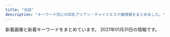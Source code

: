 ```yaml
---
title: "池袋"
description: "キーワード別にの巨乳アジアン・チャイナエステ嬢情報をまとめました。"
---
```


新着画像と新着キーワードをまとめています。
2021年01月31日の情報です。

<DmmAffiliateIns />
<KeywordTable
  shops={
    [
    {
        "keywords": {
            "E": 3,
            "D": 11,
            "87": 8,
            "C": 25,
            "86": 14
        },
        "station": "JR\u6c60\u888b\u99c5\u897f\u53e3(\u5317)",
        "img_links": [
            "http://www.yurari-massage.work/img/m60.jpg",
            "http://www.yurari-massage.work/img/m1.jpg",
            "http://www.yurari-massage.work/img/st22.jpg",
            "http://www.yurari-massage.work/img/st017.jpg",
            "http://www.yurari-massage.work/img/st022.jpg",
            "http://www.yurari-massage.work/img/st19.jpg",
            "http://www.yurari-massage.work/img/m30.jpg",
            "http://www.yurari-massage.work/img/m50.jpg",
            "http://www.yurari-massage.work/img/sta25.jpg",
            "http://www.yurari-massage.work/img/nos.jpg",
            "http://www.yurari-massage.work/img/mobile.png",
            "http://www.yurari-massage.work/img/sta27.jpg",
            "http://www.yurari-massage.work/img/sta4.jpg",
            "http://www.yurari-massage.work/img/st25.jpg",
            "http://www.yurari-massage.work/img/st026.jpg",
            "http://www.yurari-massage.work/img/st7.jpg",
            "http://www.yurari-massage.work/img/st07.jpg",
            "http://www.yurari-massage.work/img/sta7.jpg",
            "http://www.yurari-massage.work/img/st11.jpg",
            "http://www.yurari-massage.work/img/st26.jpg",
            "http://www.yurari-massage.work/img/m40.jpg",
            "http://www.yurari-massage.work/img/m4.jpg",
            "http://www.yurari-massage.work/img/m10.jpg",
            "http://www.yurari-massage.work/img/campian.jpg",
            "http://www.yurari-massage.work/img/m6.jpg",
            "http://www.yurari-massage.work/img/sta26.jpg",
            "http://www.yurari-massage.work/img/st17.jpg",
            "http://www.yurari-massage.work/img/sta21.jpg",
            "http://www.yurari-massage.work/img/m20.jpg",
            "http://www.yurari-massage.work/img/m2.jpg",
            "http://www.yurari-massage.work/img/st021.jpg",
            "http://www.yurari-massage.work/img/m3.jpg",
            "http://www.yurari-massage.work/img/st027.jpg",
            "http://www.yurari-massage.work/img/st21.jpg",
            "http://www.yurari-massage.work/img/sta22.jpg",
            "http://www.yurari-massage.work/img/st27.jpg",
            "http://www.yurari-massage.work/img/st4.jpg",
            "http://www.yurari-massage.work/img/r9.jpg",
            "http://www.yurari-massage.work/img/head.jpg",
            "http://www.yurari-massage.work/img/m5.jpg"
        ],
        "url": "http://www.yurari-massage.work/",
        "name": "\u3086\u3089\u308a"
    },
    {
        "name": "\u6e80\u8db3\u5802",
        "img_links": [
            "http://es-manzokudou.com/uploads/efbc511fca65f9baeae51ee52426cc0e.jpg",
            "http://es-manzokudou.com/images/info_07.png",
            "http://es-manzokudou.com/images/index_02.jpg",
            "http://es-manzokudou.com/images/index_03.jpg",
            "http://es-manzokudou.com/images/index_30.jpg",
            "http://es-manzokudou.com/images/index_01.jpg",
            "http://es-manzokudou.com/images/interior_10.jpg",
            "http://es-manzokudou.com/uploads/e0558d7d118d3983ed620237423a6a17.jpg",
            "http://www.cmfm2.jp/images/over_thumb_l.png",
            "http://es-manzokudou.com/uploads/b7f36d45469210b381ecb79a0e05a347.jpg",
            "http://es-manzokudou.com/uploads/4638ddb6f986a671b148647ba616100a.jpg",
            "http://es-manzokudou.com/uploads/40fc21d31595f51aaf89793b1f68617b.jpg",
            "http://es-manzokudou.com/uploads/7b043aa15c9a9920550a2b92ec6be546.jpg",
            "http://es-manzokudou.com/images/girls_11.jpg",
            "http://es-manzokudou.com/images/info_02.png",
            "http://es-manzokudou.com/uploads/33e3f16ac4ad0cce4991bcbf73f4ed57.jpg",
            "http://es-manzokudou.com/uploads/4a9bc6863322924a09070162269c7415.jpg",
            "http://es-manzokudou.com/uploads/f66d763bd48ac5f51969e4311ac7af5c.jpg",
            "http://es-manzokudou.com/images/index_22.jpg",
            "http://es-manzokudou.com/uploads/dedff2c11ab7aaa841a9cf2747a8406c.jpg",
            "http://es-manzokudou.com/uploads/da9811a4171f2ec42d7c9a8567e79d8c.jpg",
            "http://es-manzokudou.com/uploads/8ec0af3b4889c07ab76ccbed51b2b813.jpg",
            "http://es-manzokudou.com/uploads/6eeb47bf176bb33d310cc4b85e6877cd.jpg",
            "http://es-manzokudou.com/uploads/c92c85411d427aeda4e82379f413bfc5.jpg",
            "http://es-manzokudou.com/images/girls_09.jpg",
            "http://es-manzokudou.com/uploads/88aa8f906b0332cb40ad4429c8e7b758.jpg",
            "http://es-manzokudou.com/images/index_07.jpg",
            "http://es-manzokudou.com/uploads/209ba11412c2c128b5dfbdb8cfef6faa.jpg",
            "http://es-manzokudou.com/images/index_14.jpg",
            "http://es-manzokudou.com/uploads/13ab049cc45dea80b43d33b6b7108f00.jpg",
            "http://es-manzokudou.com/images/index_06.jpg",
            "http://es-manzokudou.com/uploads/36735dc9d436a790f344c57635a3a44f.jpg",
            "http://es-manzokudou.com/uploads/356177edff3d3b7efc4a77022debc8aa.jpg",
            "http://es-manzokudou.com/uploads/c7f77c3ead6ef13dab668a39ed78609c.jpg",
            "http://es-manzokudou.com/images/link_09.jpg",
            "http://es-manzokudou.com/uploads/0796672f7c59948334658998a3c55cdb.jpg",
            "http://es-manzokudou.com/uploads/62c2e989f1be95fc8e01be85b464d514.jpg",
            "http://es-manzokudou.com/images/index_31.jpg",
            "http://es-manzokudou.com/uploads/275d5f397baa63db8424c86d5d6237cf.jpg",
            "http://es-manzokudou.com/uploads/8a1fb58d0b110680c2356994ca8efb25.jpg",
            "http://es-manzokudou.com/uploads/d0fdd8f6b16eaf7d5013c7d285fed2e3.jpg",
            "http://es-manzokudou.com/uploads/1e5aff376576a255098bc7597386a028.jpg",
            "http://es-manzokudou.com/uploads/6d01aeb80d9d599f91829439c8d1cce9.jpg",
            "http://es-manzokudou.com/images/index_13.jpg",
            "http://es-manzokudou.com/uploads/d71f74498ca17396d022ba9a4df966f3.jpg",
            "http://es-manzokudou.com/images/service_09.jpg",
            "http://es-manzokudou.com/images/interior_09.jpg",
            "http://es-manzokudou.com/uploads/e29aa67ee54566513e4e34114bfdc7b9.jpg",
            "http://es-manzokudou.com/uploads/0d826c16062de1388c242e2f77eb7cd6.jpg",
            "http://es-manzokudou.com/images/index_29.jpg",
            "http://es-manzokudou.com/images/index_08.jpg",
            "http://es-manzokudou.com/images/info_04.png",
            "http://es-manzokudou.com/images/index_16.jpg",
            "http://es-manzokudou.com/uploads/200f500725d3f15233d981ad9b5e6b9a.jpg",
            "http://es-manzokudou.com/uploads/d89fe15ae91cbe6757df76651ba2bafb.jpg",
            "http://es-manzokudou.com/images/info_05.png",
            "http://es-manzokudou.com/images/info_01.png",
            "http://es-manzokudou.com/uploads/b3126b220ec550d17cf3d4ceaa0d5f91.jpg",
            "http://es-manzokudou.com/images/index_28.jpg",
            "http://es-manzokudou.com/uploads/59a8a61377564fb64b48427e84e4243f.jpg",
            "http://es-manzokudou.com/uploads/848e0db3804d1d3c823537204d67f5aa.jpg",
            "http://es-manzokudou.com/images/index_05.jpg",
            "http://es-manzokudou.com/uploads/7284e4ffc051cbb8c074a8c30390ce68.jpg",
            "http://es-manzokudou.com/images/index_23.jpg",
            "http://es-manzokudou.com/images/index_27.jpg",
            "http://es-manzokudou.com/uploads/0b1795e88117182a477ab05f88143541.jpg",
            "http://es-manzokudou.com/images/index_09.jpg",
            "http://es-manzokudou.com/images/index_11.jpg",
            "http://es-manzokudou.com/images/index_24.jpg",
            "http://es-manzokudou.com/images/index_15.jpg",
            "http://es-manzokudou.com/uploads/de54f16df04e0df8ae07ab990b8c9fd2.jpg",
            "http://es-manzokudou.com/uploads/801bf12e5eb5d7775a0d06c4314059a8.jpg",
            "http://es-manzokudou.com/images/info_09.png",
            "http://es-manzokudou.com/images/service_10.jpg",
            "http://es-manzokudou.com/images/index_17.jpg",
            "http://es-manzokudou.com/uploads/9f77b9b12f9cf11fcb013974ba368064.jpg",
            "http://es-manzokudou.com/images/index_19.jpg",
            "http://es-manzokudou.com/images/index_04.jpg",
            "http://es-manzokudou.com/images/index_21.jpg",
            "http://es-manzokudou.com/uploads/ce9c20b274548d8d7fc88ffba3feb6b8.jpg"
        ],
        "keywords": {
            "D": 7,
            "C": 10,
            "84": 1,
            "88": 2,
            "87": 8,
            "86": 7
        },
        "url": "http://es-manzokudou.com/",
        "station": "JR\u6c60\u888b\u99c5\u6771\u53e3"
    },
    {
        "name": "\u30b7\u30e3\u30fc\u30ed\u30c3\u30c8\u59eb",
        "keywords": {
            "87": 1,
            "E": 1,
            "86": 2,
            "89": 3,
            "88": 1,
            "C": 20,
            "85": 10,
            "82": 2,
            "D": 4
        },
        "station": "JR\u6c60\u888b\u99c5\u897f\u53e3(\u5317)",
        "url": "http://www.i-rlx.info/",
        "img_links": [
            "http://www.i-rlx.info/i/girl/03.jpg",
            "http://www.i-rlx.info/i/girl/04.jpg",
            "http://www.i-rlx.info/images/index_19.jpg",
            "http://www.i-rlx.info/images/upload/thumb/d9467bde93e01a59.jpg",
            "http://www.i-rlx.info/images/upload/bb2bfea87a6127cc.jpg",
            "http://www.i-rlx.info/images/index_31.jpg",
            "http://www.i-rlx.info/images/upload/thumb/95e8548329763630.jpg",
            "http://www.i-rlx.info/images/upload/thumb/dc8f1b616e622b2a.jpg",
            "http://www.i-rlx.info/images/index_20.jpg",
            "http://www.i-rlx.info/images/upload/5f15caf7f272770f.jpg",
            "http://www.i-rlx.info/girl/08.jpg",
            "http://www.i-rlx.info/images/upload/thumb/3a57edcf235cfd8e.jpg",
            "http://www.i-rlx.info/images/upload/thumb/549fe7e03db1e8fc.jpg",
            "http://www.i-rlx.info/images/index_34.jpg",
            "http://www.i-rlx.info/images/index_07.jpg",
            "http://www.i-rlx.info/images/index_08.jpg",
            "http://www.i-rlx.info/images/upload/19b76df66faf0b12.jpg",
            "http://www.i-rlx.info/images/upload/dc8f1b616e622b2a.jpg",
            "http://www.i-rlx.info/images/index_03.jpg",
            "http://www.i-rlx.info/images/index_33.jpg",
            "http://www.i-rlx.info/images/upload/7b4c8b9d49e714ee.jpg",
            "http://www.i-rlx.info/images/index_21.jpg",
            "http://www.i-rlx.info/images/upload/0192d005c5f424ba.jpg",
            "http://www.i-rlx.info/images/upload/thumb/5f15caf7f272770f.jpg",
            "http://www.i-rlx.info/images/index_26.jpg",
            "http://www.i-rlx.info/i/girl/05.jpg",
            "http://www.i-rlx.info/i/room/r02.jpg",
            "http://www.i-rlx.info/images/upload/bc0752fe4e53b8c6.jpg",
            "http://www.i-rlx.info/images/index_17.jpg",
            "http://www.i-rlx.info/images/upload/9e42414005a99f48.jpg",
            "http://www.i-rlx.info/images/index_35_01.jpg",
            "http://www.i-rlx.info/images/rec.jpg",
            "http://www.i-rlx.info/i/girl/02.jpg",
            "http://www.i-rlx.info/images/upload/ac8e7ec3ac179feb.jpg",
            "http://www.i-rlx.info/images/upload/thumb/7b4c8b9d49e714ee.jpg",
            "http://www.i-rlx.info/images/upload/thumb/9e42414005a99f48.jpg",
            "http://www.i-rlx.info/images/upload/22c78aefa047b678.jpg",
            "http://www.i-rlx.info/images/upload/eeb5d9caa554018e.jpg",
            "http://www.i-rlx.info/images/index_02.jpg",
            "http://www.i-rlx.info/images/index_18.jpg",
            "http://www.i-rlx.info/girl/04.jpg",
            "http://www.i-rlx.info/i/room/r03.jpg",
            "http://www.i-rlx.info/images/upload/thumb/19b76df66faf0b12.jpg",
            "http://www.i-rlx.info/images/index_39.jpg",
            "http://www.i-rlx.info/girl/02.jpg",
            "http://www.i-rlx.info/images/upload/549fe7e03db1e8fc.jpg",
            "http://www.i-rlx.info/images/upload/thumb/0192d005c5f424ba.jpg",
            "http://www.i-rlx.info/images/upload/thumb/bb8a47bc98c64e87.jpg",
            "http://www.i-rlx.info/girl/06.jpg",
            "http://www.i-rlx.info/images/upload/7d800b2f3fde617b.jpg",
            "http://www.i-rlx.info/images/index_09.jpg",
            "http://www.i-rlx.info/images/upload/thumb/22c78aefa047b678.jpg",
            "http://www.i-rlx.info/images/upload/thumb/4d0e657eefdddf42.jpg",
            "http://www.i-rlx.info/images/index_27.jpg",
            "http://www.i-rlx.info/girl/017.jpg",
            "http://www.i-rlx.info/images/upload/b0bbe23232bed8aa.jpg",
            "http://www.i-rlx.info/images/info.jpg",
            "http://www.i-rlx.info/images/03.jpg",
            "http://www.i-rlx.info/images/index_22.jpg",
            "http://www.i-rlx.info/images/upload/thumb/eeb5d9caa554018e.jpg",
            "http://www.i-rlx.info/images/upload/thumb/bc0752fe4e53b8c6.jpg",
            "http://www.i-rlx.info/images/index_36.jpg",
            "http://www.i-rlx.info/images/upload/thumb/b0bbe23232bed8aa.jpg",
            "http://www.i-rlx.info/images/info_16.jpg",
            "http://www.i-rlx.info/images/index_04.jpg",
            "http://www.i-rlx.info/i/room/r01.jpg",
            "http://www.i-rlx.info/images/index_11.jpg",
            "http://www.i-rlx.info/images/index_14.jpg",
            "http://www.i-rlx.info/girl/01.jpg",
            "http://www.i-rlx.info/girl/05.jpg",
            "http://www.i-rlx.info/images/index_01.jpg",
            "http://www.i-rlx.info/images/upload/thumb/ac8e7ec3ac179feb.jpg",
            "http://www.i-rlx.info/images/index_28.jpg",
            "http://www.i-rlx.info/images/index_06.jpg",
            "http://www.i-rlx.info/images/upload/d9467bde93e01a59.jpg",
            "http://www.i-rlx.info/images/index_12.jpg",
            "http://www.i-rlx.info/images/upload/95e8548329763630.jpg",
            "http://www.i-rlx.info/images/index_15.jpg",
            "http://www.i-rlx.info/images/upload/thumb/bb2bfea87a6127cc.jpg",
            "http://www.i-rlx.info/i/girl/01.jpg",
            "http://www.i-rlx.info/images/upload/thumb/7d800b2f3fde617b.jpg",
            "http://www.i-rlx.info/images/sub_21.jpg",
            "http://www.i-rlx.info/girl/07.jpg",
            "http://www.i-rlx.info/images/index_23.jpg",
            "http://www.i-rlx.info/images/index_30.jpg",
            "http://www.i-rlx.info/images/upload/3a57edcf235cfd8e.jpg",
            "http://www.i-rlx.info/images/upload/bb8a47bc98c64e87.jpg",
            "http://www.i-rlx.info/images/index_29.jpg",
            "http://www.i-rlx.info/images/index_24.jpg",
            "http://www.i-rlx.info/images/index_10.jpg",
            "http://www.i-rlx.info/images/index_37.jpg",
            "http://www.i-rlx.info/images/sub_18.jpg",
            "http://www.i-rlx.info/i/room/r04.jpg",
            "http://www.i-rlx.info/images/staff_16.jpg",
            "http://www.i-rlx.info/images/rec_16.jpg",
            "http://www.i-rlx.info/images/upload/4d0e657eefdddf42.jpg",
            "http://www.i-rlx.info/girl/018.jpg",
            "http://www.i-rlx.info/images/index_13.jpg"
        ]
    },
    {
        "keywords": {},
        "name": "\u53f0\u6e7e\u5e78\u904b\u30ea\u30e9\u30af\u30bc\u30fc\u30b7\u30e7\u30f3",
        "img_links": [
            "http://esthe-treat.com/img/sys1.png",
            "http://esthe-treat.com/img/cam.jpg",
            "http://esthe-treat.com/img/pc.jpg",
            "http://esthe-treat.com/img/sysetc.png",
            "http://esthe-treat.com/img/t-t.jpg",
            "http://esthe-treat.com/staff/natumi/01.jpg",
            "http://esthe-treat.com/img/add.jpg",
            "http://esthe-treat.com/staff/yuyu/01.jpg",
            "http://esthe-treat.com/img/adrs.jpg",
            "http://esthe-treat.com/img/pic.jpg",
            "http://esthe-treat.com/img/t-a.jpg",
            "http://esthe-treat.com/img/botton.jpg",
            "http://esthe-treat.com/staff/mari/01.jpg",
            "http://esthe-treat.com/staff/rena/01.jpg",
            "http://esthe-treat.com/img/sys2.png",
            "http://esthe-treat.com/img/tel.jpg",
            "http://esthe-treat.com/img/info.jpg",
            "http://esthe-treat.com/img/t-s.jpg",
            "http://esthe-treat.com/staff/ami/01.jpg",
            "http://esthe-treat.com/img/t-o.jpg",
            "http://esthe-treat.com/img/tit.jpg",
            "http://esthe-treat.com/img/t-r.jpg"
        ],
        "station": "JR\u6c60\u888b\u99c5\u897f\u53e3",
        "url": "http://esthe-treat.com/"
    },
    {
        "station": "JR\u6c60\u888b\u99c5\u897f\u53e3",
        "url": "http://c-sun2.com/",
        "name": "\u30b9\u30a4\u30fc\u30c8\u30de\u30c3\u30c8",
        "img_links": [
            "http://c-sun2.com/image/cast/cast_326_1_l.jpg",
            "http://c-sun2.com/image/cast/cast_524_2_l.jpg",
            "http://c-sun2.com/img/event/camp3.jpg",
            "http://c-sun2.com/image/cast/cast_496_2_l.jpg",
            "http://c-sun2.com/image/cast/cast_534_1_l.jpg",
            "http://c-sun2.com/image/cast/cast_471_1_l.jpg",
            "http://c-sun2.com/image/shame/192_1_l.jpg",
            "http://c-sun2.com/img/header.jpg",
            "http://c-sun2.com/image/cast/cast_453_2_l.jpg",
            "http://c-sun2.com/image/cast/cast_466_2_l.jpg",
            "http://c-sun2.com/image/cast/cast_360_1_l.jpg",
            "http://c-sun2.com/image/cast/cast_453_1_l.jpg",
            "http://c-sun2.com/image/cast/cast_524_1_l.jpg",
            "http://c-sun2.com/image/cast/cast_393_2_l.jpg",
            "http://c-sun2.com/image/cast/cast_492_1_l.jpg",
            "http://c-sun2.com/image/cast/cast_362_2_l.jpg",
            "http://c-sun2.com/image/cast/cast_390_2_l.jpg",
            "http://c-sun2.com/image/cast/cast_360_2_l.jpg",
            "http://c-sun2.com/img/topbar_camp.png",
            "http://c-sun2.com/image/cast/cast_357_1_l.jpg",
            "http://c-sun2.com/image/cast/cast_533_2_l.jpg",
            "http://c-sun2.com/image/cast/cast_357_2_l.jpg",
            "http://c-sun2.com/image/cast/cast_484_2_l.jpg",
            "http://c-sun2.com/img/topbar_news.png",
            "http://c-sun2.com/image/cast/cast_496_1_l.jpg",
            "http://c-sun2.com/img/bar_grallery.png",
            "http://c-sun2.com/image/cast/cast_326_2_l.jpg",
            "http://c-sun2.com/img/topbar_osusume.png",
            "http://c-sun2.com/image/cast/cast_473_1_l.jpg",
            "http://c-sun2.com/image/cast/cast_390_1_l.jpg",
            "http://c-sun2.com/image/cast/cast_492_2_l.jpg",
            "http://c-sun2.com/image/cast/cast_533_1_l.jpg",
            "http://c-sun2.com/image/cast/cast_485_2_l.jpg",
            "http://c-sun2.com/image/cast/cast_471_2_l.jpg",
            "http://c-sun2.com/image/cast/cast_393_1_l.jpg",
            "http://c-sun2.com/image/cast/cast_485_1_l.jpg",
            "http://c-sun2.com/image/cast/cast_484_1_l.jpg",
            "http://c-sun2.com/img/bar_therapist.png",
            "http://c-sun2.com/image/cast/cast_473_2_l.jpg",
            "http://c-sun2.com/image/cast/cast_580_1_l.jpg",
            "http://c-sun2.com/image/cast/cast_466_1_l.jpg",
            "http://c-sun2.com/img/icon/new.png",
            "http://c-sun2.com/image/cast/cast_534_2_l.jpg",
            "http://c-sun2.com/image/cast/cast_362_1_l.jpg",
            "http://c-sun2.com/img/bar_profile.png"
        ],
        "keywords": {
            "83": 10,
            "85": 4,
            "82": 10,
            "81": 4,
            "84": 8
        }
    },
    {
        "img_links": [
            "http://hanamizuki.jpn.cm/images/room2.jpg",
            "http://hanamizuki.jpn.cm/photos/sites/43/2019/12/2019122511054726.jpg",
            "http://hanamizuki.jpn.cm/images/s_staff.png",
            "http://hanamizuki.jpn.cm/images/mobile.png",
            "http://hanamizuki.jpn.cm/photos/sites/43/2019/12/2019122511054178.jpg",
            "http://hanamizuki.jpn.cm/images/room1.jpg",
            "http://hanamizuki.jpn.cm/images/top.png",
            "http://hanamizuki.jpn.cm/photos/sites/43/2017/11/2017110204162215.jpg",
            "http://hanamizuki.jpn.cm/images/nbj2.jpg",
            "http://hanamizuki.jpn.cm/images/room4.jpg",
            "http://hanamizuki.jpn.cm/images/s_news.png",
            "http://hanamizuki.jpn.cm/images/room3.jpg",
            "http://hanamizuki.jpn.cm/images/s_link.png",
            "http://hanamizuki.jpn.cm/photos/sites/43/2017/11/2017110204161468.jpg"
        ],
        "url": "http://hanamizuki.jpn.cm/",
        "keywords": {
            "88": 1,
            "95": 1,
            "H": 2
        },
        "station": "JR\u6c60\u888b\u99c5\u6771\u53e3",
        "name": "\u6c34\u6728\u82b1"
    },
    {
        "station": "JR\u6c60\u888b\u99c5\u897f\u53e3",
        "name": "CoCo8 \u30b3\u30b3\u30a8\u30a4\u30c8",
        "url": "http://www.coco-8.jp/",
        "keywords": {
            "90": 1,
            "86": 2,
            "88": 1
        },
        "img_links": [
            "http://www.coco-8.jp/_src/36741638/4.jpg",
            "http://www.coco-8.jp/_src/36742658/s1.jpg",
            "http://www.coco-8.jp/_src/36742630/b.png",
            "http://www.coco-8.jp/_src/49632727/wechatimg336_20201102105038881.jpg",
            "http://www.coco-8.jp/_src/36742642/b.png",
            "http://www.coco-8.jp/_src/36742459/2.jpg",
            "http://www.coco-8.jp/_src/36742644/sayuri.jpg",
            "http://www.coco-8.jp/_src/36742462/5.jpg",
            "http://www.coco-8.jp/_src/36746635/iwa1.jpg",
            "http://www.coco-8.jp/_src/36712010/sayuri.jpg",
            "http://www.coco-8.jp/_src/36742780/s3.jpg",
            "http://www.coco-8.jp/_src/36742791/s4.jpg",
            "http://www.coco-8.jp/_src/36746688/g2.jpg",
            "http://www.coco-8.jp/_src/36745876/pic1.jpg",
            "http://www.coco-8.jp/_src/36746644/lineline.png",
            "http://www.coco-8.jp/_src/36746639/lineline.png",
            "http://www.coco-8.jp/_src/36741674/5.jpg",
            "http://www.coco-8.jp/_src/36820892/cam3.png",
            "http://www.coco-8.jp/_src/36743040/s5.jpg",
            "http://www.coco-8.jp/_src/36746692/g3.jpg",
            "http://www.coco-8.jp/_src/36746702/g6.jpg",
            "http://www.coco-8.jp/_src/36741671/2.jpg",
            "http://www.coco-8.jp/_src/36746345/maya.jpg",
            "http://www.coco-8.jp/_src/49977789/lineline.png",
            "http://www.coco-8.jp/_src/36746642/risa.jpg",
            "http://www.coco-8.jp/_src/36746714/b.png",
            "http://www.coco-8.jp/_src/36813492/cam2.jpg",
            "http://www.coco-8.jp/_src/36746633/lineline.png",
            "http://www.coco-8.jp/_src/36746395/lineline.png",
            "http://www.coco-8.jp/_src/36742714/s2.jpg",
            "http://www.coco-8.jp/_src/37791754/smartselect_20191212-140919_wechat.jpg",
            "http://www.coco-8.jp/_src/36746732/road2.png",
            "http://www.coco-8.jp/_src/49977773/wechatimg437_20201113100952153.jpg",
            "http://www.coco-8.jp/_src/37791774/wechatimg437_20201113100952153.jpg",
            "http://www.coco-8.jp/_src/36813493/cam2.jpg",
            "http://www.coco-8.jp/_src/36742461/4.jpg",
            "http://www.coco-8.jp/_src/36746636/iwa1.jpg",
            "http://www.coco-8.jp/_src/36746682/g.jpg",
            "http://www.coco-8.jp/_src/36741639/2.jpg",
            "http://www.coco-8.jp/_src/36742636/b.png",
            "http://www.coco-8.jp/_src/36741673/3.jpg",
            "http://www.coco-8.jp/_src/36741670/1.jpg",
            "http://www.coco-8.jp/_src/49632559/wechatimg336_20201102105038881.jpg",
            "http://www.coco-8.jp/_src/36746398/mei1.jpg",
            "http://www.coco-8.jp/_src/36741636/5.jpg",
            "http://www.coco-8.jp/_src/36742640/b.png",
            "http://www.coco-8.jp/_src/36746351/lineline.png",
            "http://www.coco-8.jp/_src/36746704/g5.png",
            "http://www.coco-8.jp/_src/36741637/3.jpg",
            "http://www.coco-8.jp/_src/37791773/wechatimg437_20201113100952153.jpg",
            "http://www.coco-8.jp/_src/36741678/down.png",
            "http://www.coco-8.jp/_src/36746397/mei1.jpg",
            "http://www.coco-8.jp/_src/49977785/wechatimg336_20201102105038881.jpg",
            "http://www.coco-8.jp/_src/36742460/3.jpg",
            "http://www.coco-8.jp/_src/36746379/aki.jpg",
            "http://www.coco-8.jp/_src/36741640/1.jpg",
            "http://www.coco-8.jp/_src/36746331/lineline.png",
            "http://www.coco-8.jp/_src/36746346/maya.jpg",
            "http://www.coco-8.jp/_src/49977665/wechatimg437_20201113100952153.jpg",
            "http://www.coco-8.jp/_src/36746380/aki.jpg",
            "http://www.coco-8.jp/_src/36746641/risa.jpg",
            "http://www.coco-8.jp/_src/36742458/1.jpg",
            "http://www.coco-8.jp/_src/36820891/cam3.png",
            "http://www.coco-8.jp/_src/36815290/cam.png",
            "http://www.coco-8.jp/_src/36742638/b.png",
            "http://www.coco-8.jp/_src/36742655/down.png",
            "http://www.coco-8.jp/_src/49977786/wechatimg336_20201102105038881.jpg",
            "http://www.coco-8.jp/_src/37791789/lineline.png",
            "http://www.coco-8.jp/_src/36741672/4.jpg",
            "http://www.coco-8.jp/_src/36746320/sayuri.jpg",
            "http://www.coco-8.jp/_src/36745880/pic2.jpg"
        ]
    },
    {
        "keywords": {
            "86": 6,
            "E": 6,
            "85": 6,
            "D": 24,
            "87": 18,
            "C": 13
        },
        "station": "JR\u6c60\u888b\u99c5\u6771\u53e3",
        "url": "http://iris.iest.info/",
        "img_links": [
            "http://iris.iest.info/photos/sites/94/2020/12/2020120606003039.jpg",
            "http://iris.iest.info/images/s_news.png",
            "http://iris.iest.info/images/room2.jpg",
            "http://iris.iest.info/images/room3.jpg",
            "http://iris.iest.info/photos/sites/94/2020/12/2020120606002961.jpg",
            "http://iris.iest.info/images/s_staff.png",
            "http://iris.iest.info/photos/sites/94/2020/12/2020120606003195.jpg",
            "http://iris.iest.info/images/mobile.jpg",
            "http://iris.iest.info/images/info.jpg",
            "http://iris.iest.info/images/top.png",
            "http://iris.iest.info/photos/sites/94/2020/12/2020120606002910.jpg",
            "http://iris.iest.info/photos/sites/94/2020/12/2020120606092378.jpg",
            "http://iris.iest.info/images/s_pick.png",
            "http://iris.iest.info/photos/sites/94/2020/12/202012060604323.jpg",
            "http://iris.iest.info/images/s_link.png",
            "http://iris.iest.info/images/room1.jpg",
            "http://iris.iest.info/images/room4.jpg"
        ],
        "name": "\u30b9\u30de\u30a4\u30eb"
    },
    {
        "img_links": [
            "http://whitelover.jpest.net/uploads//sites/32/elementor/thumbs/01-1-p1ogql08wi32xlzx2z4yycyqzu4tw84phvnu1lboi8.jpg",
            "http://whitelover.jpest.net/uploads//sites/32/2020/11/01-1.png",
            "http://whitelover.jpest.net/uploads//sites/32/2020/12/g2.jpg",
            "http://whitelover.jpest.net/uploads//sites/32/2020/11/g12.jpg",
            "http://whitelover.jpest.net/uploads//sites/32/2020/11/02-1.png",
            "http://whitelover.jpest.net/uploads//sites/32/2020/11/g1.jpg",
            "http://whitelover.jpest.net/uploads//sites/32/2020/12/g3-1.jpg",
            "http://whitelover.jpest.net/uploads//sites/32/2021/01/g3.jpg",
            "http://whitelover.jpest.net/uploads//sites/32/2020/12/g3.jpg",
            "http://whitelover.jpest.net/uploads//sites/32/2021/01/02-1.jpg",
            "http://whitelover.jpest.net/uploads//sites/32/2020/12/g1.jpg",
            "http://whitelover.jpest.net/uploads//sites/32/2021/01/01-1.jpg",
            "http://whitelover.jpest.net/uploads//sites/32/2020/12/g2-1.jpg"
        ],
        "station": "JR\u6c60\u888b\u99c5\u897f\u53e3",
        "url": "http://whitelover.jpest.net/",
        "keywords": {},
        "name": "\u767d\u3044\u604b\u4eba"
    },
    {
        "img_links": [
            "http://suiteroom.este88.com/images/sp01.jpg",
            "http://suiteroom.este88.com/images/top-kpbar.png",
            "http://suiteroom.este88.com/images/topinfo.png",
            "http://suiteroom.este88.com/images/therapist-bar.png",
            "http://suiteroom.este88.com/images/koko1.jpg",
            "http://suiteroom.este88.com/images/sp02.jpg",
            "http://suiteroom.este88.com/images/topnews.png",
            "http://suiteroom.este88.com/images/yuki1.jpg",
            "http://suiteroom.este88.com/images/sp03.jpg",
            "http://suiteroom.este88.com/images/yuri1.jpg",
            "http://suiteroom.este88.com/images/nana1.jpg",
            "http://suiteroom.este88.com/images/riri1.jpg",
            "http://suiteroom.este88.com/images/mika1.jpg",
            "http://suiteroom.este88.com/images/kina1.jpg",
            "http://suiteroom.este88.com/images/mai1.jpg",
            "http://suiteroom.este88.com/images/ai1.jpg",
            "http://suiteroom.este88.com/images/topbar.png",
            "http://suiteroom.este88.com/images/yumi1.jpg"
        ],
        "keywords": {},
        "station": "JR\u6c60\u888b\u99c5\u897f\u53e3",
        "url": "http://suiteroom.este88.com/",
        "name": "For You"
    },
    {
        "url": "http://awakoku.net/",
        "name": "\u30a2\u30ef\u56fd\u515a",
        "img_links": [
            "http://awakoku.net/girls/nana1.jpg",
            "http://awakoku.net/girls/yuri2.jpg",
            "http://awakoku.net/girls/misaki1.jpg",
            "http://awakoku.net/girls/kana1.jpg",
            "http://awakoku.net/girls/misaki2.jpg",
            "http://awakoku.net/girls/mina2.jpg",
            "http://awakoku.net/girls/yuri1.jpg",
            "http://awakoku.net/girls/yumi.jpg",
            "http://awakoku.net/girls/ami1.jpg",
            "http://awakoku.net/girls/nagisa2.jpg",
            "http://awakoku.net/girls/nana2.jpg",
            "http://awakoku.net/girls/hana1.jpg",
            "http://awakoku.net/image/pickup.jpg",
            "http://awakoku.net/girls/hana2.jpg",
            "http://awakoku.net/girls/mina1.jpg",
            "http://awakoku.net/girls/kana2.jpg",
            "http://awakoku.net/girls/nagisa1.jpg",
            "http://manpuku-web2.sakura.ne.jp/awakoku/image/header.jpg",
            "http://awakoku.net/girls/noimage.jpg"
        ],
        "keywords": {
            "84": 2,
            "86": 1,
            "87": 1,
            "82": 1,
            "83": 3,
            "88": 1,
            "85": 2,
            "C": 19
        },
        "station": "JR\u6c60\u888b\u99c5\u897f\u53e3"
    },
    {
        "url": "http://manian-ikebukuro.com/",
        "keywords": {},
        "station": "JR\u6c60\u888b\u99c5\u6771\u53e3",
        "name": "\u6d17\u4f53\u30de\u30cb\u30a2",
        "img_links": [
            "http://manian-ikebukuro.com/image/cast/cast_2_1_s.jpg",
            "http://manian-ikebukuro.com/image/cast/cast_47_1_l.jpg",
            "http://manian-ikebukuro.com/image/cast/cast_75_1_s.jpg",
            "http://manian-ikebukuro.com/sp/img/tel.png",
            "http://manian-ikebukuro.com/image/cast/cast_67_1_l.jpg",
            "http://manian-ikebukuro.com/image/cast/cast_68_1_l.jpg",
            "http://manian-ikebukuro.com/image/cast/cast_71_2_l.jpg",
            "http://manian-ikebukuro.com/image/cast/cast_68_1_s.jpg",
            "http://manian-ikebukuro.com/img/QRcode.png",
            "http://manian-ikebukuro.com/image/cast/cast_63_1_s.jpg",
            "http://manian-ikebukuro.com/image/cast/cast_47_1_s.jpg",
            "http://manian-ikebukuro.com/image/cast/cast_77_2_l.jpg",
            "http://manian-ikebukuro.com/image/cast/cast_2_1_l.jpg",
            "http://manian-ikebukuro.com/image/cast/cast_80_2_l.jpg",
            "http://manian-ikebukuro.com/image/cast/cast_47_2_l.jpg",
            "http://manian-ikebukuro.com/image/cast/10x10.jpg",
            "http://manian-ikebukuro.com/image/cast/cast_80_1_s.jpg",
            "http://manian-ikebukuro.com/img/bar_staff.png",
            "http://manian-ikebukuro.com/img/tel.png",
            "http://manian-ikebukuro.com/image/cast/cast_74_1_s.jpg",
            "http://manian-ikebukuro.com/img/line1.jpg",
            "http://manian-ikebukuro.com/image/cast/cast_63_1_l.jpg",
            "http://manian-ikebukuro.com/image/cast/cast_71_1_s.jpg",
            "http://manian-ikebukuro.com/image/cast/cast_64_2_l.jpg",
            "http://manian-ikebukuro.com/image/cast/cast_68_2_l.jpg",
            "http://manian-ikebukuro.com/img/pickupGirl.png",
            "http://manian-ikebukuro.com/image/cast/cast_64_1_s.jpg",
            "http://manian-ikebukuro.com/image/cast/cast_6_1_s.jpg",
            "http://manian-ikebukuro.com/image/cast/cast_77_1_l.jpg",
            "http://manian-ikebukuro.com/image/cast/cast_80_1_l.jpg",
            "http://manian-ikebukuro.com/image/cast/cast_70_2_l.jpg",
            "http://manian-ikebukuro.com/image/cast/cast_73_1_s.jpg",
            "http://manian-ikebukuro.com/image/cast/cast_77_1_s.jpg",
            "http://manian-ikebukuro.com/image/cast/cast_71_1_l.jpg",
            "http://manian-ikebukuro.com/img/news1.png",
            "http://manian-ikebukuro.com/image/cast/cast_64_1_l.jpg",
            "http://manian-ikebukuro.com/image/cast/cast_70_1_l.jpg",
            "http://manian-ikebukuro.com/image/cast/cast_67_2_l.jpg",
            "http://manian-ikebukuro.com/image/cast/cast_69_1_l.jpg",
            "http://manian-ikebukuro.com/image/cast/cast_69_1_s.jpg",
            "http://manian-ikebukuro.com/img/spSite.jpg",
            "http://manian-ikebukuro.com/image/cast/cast_74_2_l.jpg",
            "http://manian-ikebukuro.com/image/cast/cast_2_2_l.jpg",
            "http://manian-ikebukuro.com/image/cast/cast_67_1_s.jpg",
            "http://manian-ikebukuro.com/img/bar_profile.png",
            "http://manian-ikebukuro.com/image/cast/cast_69_2_l.jpg",
            "http://manian-ikebukuro.com/img/header0.jpg",
            "http://manian-ikebukuro.com/image/cast/cast_74_1_l.jpg",
            "http://manian-ikebukuro.com/img/news3.png",
            "http://manian-ikebukuro.com/image/cast/cast_70_1_s.jpg"
        ]
    },
    {
        "url": "http://monaliza.xyz/",
        "station": "JR\u6c60\u888b\u99c5\u897f\u53e3",
        "img_links": [
            "http://monaliza.xyz/images/index_c2.jpg",
            "http://monaliza.xyz/images/g7.jpg",
            "http://monaliza.xyz/images/top.jpg",
            "http://monaliza.xyz/images/gallery_image01b.jpg",
            "http://monaliza.xyz/images/index_c1.jpg",
            "http://monaliza.xyz/images/r03.jpg",
            "http://monaliza.xyz/images/r04.jpg",
            "http://monaliza.xyz/images/index_c3.jpg",
            "http://monaliza.xyz/images/yuki.jpg",
            "http://monaliza.xyz/images/mobile.jpg",
            "http://monaliza.xyz/images/r02.jpg",
            "http://monaliza.xyz/images/g6.jpg",
            "http://monaliza.xyz/images/r01.jpg",
            "http://monaliza.xyz/images/aoyi.jpg",
            "http://monaliza.xyz/images/g4.jpg"
        ],
        "keywords": {
            "C": 8
        },
        "name": "MONA\u30fbLIZA \u30e2\u30ca\u30fb\u30ea\u30b6"
    },
    {
        "keywords": {
            "83": 2,
            "C": 18,
            "80": 2,
            "84": 4,
            "D": 2
        },
        "name": "\u6e80\u6708\u5802",
        "station": "JR\u6c60\u888b\u99c5\u897f\u53e3",
        "url": "http://mangetsudou.tyo.cm/",
        "img_links": [
            "http://mangetsudou.tyo.cm/images/room2.jpg",
            "http://mangetsudou.tyo.cm/images/room1.jpg",
            "http://mangetsudou.tyo.cm/images/mobile.jpg",
            "http://mangetsudou.tyo.cm/images/room4.jpg",
            "http://mangetsudou.tyo.cm/photos/sites/90/2019/12/2019122604283512.jpg",
            "http://mangetsudou.tyo.cm/images/s_link.jpg",
            "http://mangetsudou.tyo.cm/photos/sites/90/2019/12/2019122604250975.jpg",
            "http://mangetsudou.tyo.cm/images/news3.jpg",
            "http://mangetsudou.tyo.cm/images/pick.jpg",
            "http://mangetsudou.tyo.cm/images/s_staff.jpg",
            "http://mangetsudou.tyo.cm/photos/sites/90/2019/12/2019122604555915.jpg",
            "http://mangetsudou.tyo.cm/images/news.jpg",
            "http://mangetsudou.tyo.cm/images/top.jpg",
            "http://mangetsudou.tyo.cm/images/room3.jpg",
            "http://mangetsudou.tyo.cm/photos/sites/90/2019/12/2019122604250927.jpg",
            "http://mangetsudou.tyo.cm/images/room5.jpg",
            "http://mangetsudou.tyo.cm/images/news1.jpg",
            "http://mangetsudou.tyo.cm/images/room6.jpg"
        ]
    },
    {
        "url": "http://es-hana.work/",
        "station": "JR\u6c60\u888b\u99c5\u897f\u53e3(\u5317)",
        "img_links": [
            "http://es-hana.work/images/8.jpg",
            "http://es-hana.work/staff/ai.jpg",
            "http://es-hana.work/img/miki1.jpg",
            "http://es-hana.work/staff/yui.jpg",
            "http://es-hana.work/images/interior_t.jpg",
            "http://es-hana.work/images/staff_t.jpg",
            "http://es-hana.work/images/2.jpg",
            "http://es-hana.work/img/aya1.jpg",
            "http://es-hana.work/images/7.jpg",
            "http://es-hana.work/images/ac2.jpg",
            "http://es-hana.work/images/sys2.jpg",
            "http://es-hana.work/images/tg.jpg",
            "http://es-hana.work/images/line.jpg",
            "http://es-hana.work/staff/nana.jpg",
            "http://es-hana.work/images/head.jpg",
            "http://es-hana.work/img/rina1.jpg",
            "http://es-hana.work/img/nana1.jpg",
            "http://es-hana.work/staff/miki.jpg",
            "http://es-hana.work/img/ai1.jpg",
            "http://es-hana.work/images/sys1.jpg",
            "http://es-hana.work/images/ac1.jpg",
            "http://es-hana.work/images/6.jpg",
            "http://es-hana.work/staff/rina.jpg",
            "http://es-hana.work/img/yui1.jpg",
            "http://es-hana.work/images/3.jpg",
            "http://es-hana.work/images/1.jpg",
            "http://es-hana.work/images/news.jpg",
            "http://es-hana.work/images/int.jpg",
            "http://es-hana.work/img/haruka1.jpg",
            "http://es-hana.work/staff/haruka.jpg",
            "http://es-hana.work/images/5.jpg",
            "http://es-hana.work/staff/aya.jpg",
            "http://es-hana.work/staff/yuna.jpg"
        ],
        "keywords": {},
        "name": "\u82b1\u6c34\u6728"
    },
    {
        "keywords": {
            "\u30bb\u30af\u30b7\u30fc": 1
        },
        "img_links": [
            "http://tsukinokoi.com/images/bar_top.png",
            "http://tsukinokoi.com/img/staff/154673852166026500.jpg",
            "http://tsukinokoi.com/img/staff/148256052554824000.jpg",
            "http://tsukinokoi.com/img/staff/155611310658540500.jpg",
            "http://tsukinokoi.com/img/staff/148073918839938900.jpg",
            "http://tsukinokoi.com/img/staff/142919725579809100.png",
            "http://tsukinokoi.com/img/staff/151584629124140300.jpg",
            "http://tsukinokoi.com/img/staff/148586605226742500.jpg",
            "http://tsukinokoi.com/img/staff/148586605222864500.jpg",
            "http://tsukinokoi.com/images/event/2020/m01.png",
            "http://tsukinokoi.com/img/staff/152008703796356600.jpg",
            "http://tsukinokoi.com/images/QRcode.png",
            "http://tsukinokoi.com/images/bar_staff.png",
            "http://tsukinokoi.com/images/bar_gallery.png",
            "http://tsukinokoi.com/images/news3.png",
            "http://tsukinokoi.com/img/staff/155818741107218300.jpg",
            "http://tsukinokoi.com/img/staff/160622584020640000.jpg",
            "http://tsukinokoi.com/img/staff/153079932824200700.jpg",
            "http://tsukinokoi.com/img/staff/144652745411466600.jpg",
            "http://tsukinokoi.com/images/pickupGirl2014.png",
            "http://tsukinokoi.com/images/news1.png",
            "http://tsukinokoi.com/img/staff/155204782386136400.jpg"
        ],
        "station": "JR\u6c60\u888b\u99c5\u897f\u53e3",
        "name": "\u6708\u306e\u604b",
        "url": "http://tsukinokoi.com/"
    },
    {
        "station": "JR\u6c60\u888b\u99c5\u897f\u53e3(\u5317)",
        "url": "https://www.relax-es.net/",
        "img_links": [
            "https://www.relax-es.net/w90-p90/img/uploadfile/imgpc01601602443.jpg",
            "https://www.relax-es.net/w160-p400/img/uploadfile/imgpc01601602326.jpg",
            "https://www.relax-es.net/img/syscard.png",
            "https://www.relax-es.net/w200-p300/img/uploadfile/imgpc01601601781.jpg",
            "https://www.relax-es.net/img/uploadfile/imgpc01601942092.jpg",
            "https://www.relax-es.net/w200-p300/img/uploadfile/imgpc01601602403.jpg",
            "https://www.relax-es.net/img/bana02.jpg",
            "https://www.relax-es.net/img/uploadfile/imgpc01601601975.jpg",
            "https://www.relax-es.net/w200-p300/img/uploadfile/imgpc01601602326.jpg",
            "https://www.relax-es.net/w200-p300/img/uploadfile/imgpc01601603008.jpg",
            "https://www.relax-es.net/w160-p400/img/uploadfile/imgpc01601602761.jpg",
            "https://www.relax-es.net/img/bana01.jpg",
            "https://www.relax-es.net/img/uploadfile/imgpc01601602326.jpg",
            "https://www.relax-es.net/w90-p90/img/uploadfile/imgpc01601942092.jpg",
            "https://www.relax-es.net/img/uploadfile/imgpc01601602761.jpg",
            "https://www.relax-es.net/w160-p400/img/uploadfile/imgpc01601602676.jpg",
            "https://www.relax-es.net/w90-p90/img/uploadfile/imgpc01601602676.jpg",
            "https://www.relax-es.net/img/s/area03.png",
            "https://www.relax-es.net/w160-p400/img/uploadfile/imgpc01601602970.jpg",
            "https://www.relax-es.net/w160-p400/img/uploadfile/imgpc01601602188.jpg",
            "https://www.relax-es.net/w300-p200/img/uploadfile/imgpc01601602761.jpg",
            "https://www.relax-es.net/w160-p400/img/uploadfile/imgpc01601601975.jpg",
            "https://www.relax-es.net/w200-p300/img/uploadfile/imgpc01601602761.jpg",
            "https://www.relax-es.net/w90-p90/img/uploadfile/imgpc01608535783.jpg",
            "https://www.relax-es.net/w160-p400/img/uploadfile/imgpc01601602269.jpg",
            "https://www.relax-es.net/img/uploadfile/imgpc01601602970.jpg",
            "https://www.relax-es.net/img/bana07.jpg",
            "https://www.relax-es.net/img/uploadfile/imgpc01601602676.jpg",
            "https://www.relax-es.net/w200-p300/img/uploadfile/imgpc01608535915.jpg",
            "https://www.relax-es.net/w90-p90/img/uploadfile/imgpc01601602326.jpg",
            "https://www.relax-es.net/img/icon/new.png",
            "https://www.relax-es.net/w200-p300/img/uploadfile/imgpc01601602970.jpg",
            "https://www.relax-es.net/img/uploadfile/imgpc01601603008.jpg",
            "https://www.relax-es.net/img/uploadfile/imgpc01601942123.jpg",
            "https://www.relax-es.net/img/num4.png",
            "https://www.relax-es.net/img/uploadfile/imgpc01601942142.jpg",
            "https://www.relax-es.net/img/uploadfile/imgpc01601602188.jpg",
            "https://www.relax-es.net/w160-p400/img/uploadfile/imgpc01608535915.jpg",
            "https://www.relax-es.net/w90-p90/img/uploadfile/imgpc01601603008.jpg",
            "https://www.relax-es.net/w90-p90/img/uploadfile/imgpc01608535716.jpg",
            "https://www.relax-es.net/img/bana10.jpg",
            "https://www.relax-es.net/img/s/area01.png",
            "https://www.relax-es.net/img/num3.png",
            "https://www.relax-es.net/w160-p400/img/uploadfile/imgpc01608535716.jpg",
            "https://www.relax-es.net/img/shop.jpg",
            "https://www.relax-es.net/img/s/area04.png",
            "https://www.relax-es.net/img/uploadfile/imgpc01601602269.jpg",
            "https://www.relax-es.net/img/uploadfile/imgpc01601942165.jpg",
            "https://www.relax-es.net/img/uploadfile/imgpc01601602443.jpg",
            "https://www.relax-es.net/img/bana05.jpg",
            "https://www.relax-es.net/img/uploadfile/img_1601600792.jpg",
            "https://www.relax-es.net/img/uploadfile/imgpc01601602890.jpg",
            "https://www.relax-es.net/img/uploadfile/imgpc01608535716.jpg",
            "https://www.relax-es.net/img/uploadfile/imgpc01601942105.jpg",
            "https://www.relax-es.net/img/s/area05.png",
            "https://www.relax-es.net/img/uploadfile/imgpc01601602403.jpg",
            "https://www.relax-es.net/img/companioncoment.png",
            "https://www.relax-es.net/w160-p400/img/uploadfile/imgpc01608535783.jpg",
            "https://www.relax-es.net/w160-p400/img/uploadfile/imgpc01601602890.jpg",
            "https://www.relax-es.net/img/bana03.jpg",
            "https://www.relax-es.net/img/kantan.jpg",
            "https://www.relax-es.net/img/area.jpg",
            "https://www.relax-es.net/img/num5.png",
            "https://www.relax-es.net/w200-p300/img/uploadfile/imgpc01601602676.jpg",
            "https://www.relax-es.net/w90-p90/img/uploadfile/imgpc01608535826.jpg",
            "https://www.relax-es.net/w160-p400/img/uploadfile/imgpc01608535826.jpg",
            "https://www.relax-es.net/img/uploadfile/1601603998.png",
            "https://www.relax-es.net/img/s/area06.png",
            "https://www.relax-es.net/w160-p400/img/uploadfile/imgpc01601602403.jpg",
            "https://www.relax-es.net/img/uploadfile/img_1601600707.jpg",
            "https://www.relax-es.net/img/uploadfile/imgpc01608535783.jpg",
            "https://www.relax-es.net/w90-p90/img/uploadfile/imgpc01601602970.jpg",
            "https://www.relax-es.net/w160-p400/img/uploadfile/imgpc01601942105.jpg",
            "https://www.relax-es.net/w160-p400/img/uploadfile/imgpc01601603008.jpg",
            "https://www.relax-es.net/w200-p300/img/uploadfile/imgpc01601942142.jpg",
            "https://www.relax-es.net/w160-p400/img/uploadfile/imgpc01601942142.jpg",
            "https://www.relax-es.net/img/num1.png",
            "https://www.relax-es.net/w160-p400/img/uploadfile/imgpc01601942092.jpg",
            "https://www.relax-es.net/w160-p400/img/uploadfile/imgpc01601601781.jpg",
            "https://www.relax-es.net/img/uploadfile/imgpc01601601781.jpg",
            "https://www.relax-es.net/w160-p400/img/uploadfile/imgpc01601942123.jpg",
            "https://www.relax-es.net/img/uploadfile/imgpc01608535915.jpg",
            "https://www.relax-es.net/img/num2.png",
            "https://www.relax-es.net/w160-p400/img/uploadfile/imgpc01601602443.jpg",
            "https://www.relax-es.net/w160-p400/img/uploadfile/imgpc01601602016.jpg",
            "https://www.relax-es.net/w90-p90/img/uploadfile/imgpc01601942105.jpg",
            "https://www.relax-es.net/img/bana04.jpg",
            "https://www.relax-es.net/w90-p90/img/uploadfile/imgpc01601602890.jpg",
            "https://www.relax-es.net/img/s/area02.png",
            "https://www.relax-es.net/w160-p400/img/uploadfile/imgpc01601942165.jpg"
        ],
        "keywords": {
            "90": 13,
            "89": 64,
            "C": 34,
            "88": 72,
            "E": 75,
            "87": 28,
            "F": 41,
            "D": 60
        },
        "name": "New RELAX TIME"
    },
    {
        "keywords": {
            "E": 1,
            "C": 43,
            "83": 3,
            "86": 7,
            "D": 17,
            "85": 9,
            "87": 6,
            "88": 4
        },
        "img_links": [
            "https://www.aroma-angels.net/images/ml_11_1_239.jpg",
            "https://www.aroma-angels.net/images/up_5_11_0.jpeg",
            "https://www.aroma-angels.net/images/ml_11_1_508.jpg",
            "https://www.aroma-angels.net/images/link/link_15.jpg",
            "https://www.aroma-angels.net/images/up_5_13_0.jpg",
            "https://www.aroma-angels.net/images/ml_11_1_1011.jpg",
            "https://www.aroma-angels.net/images/up_5_25_0.jpg",
            "https://www.aroma-angels.net/images/up_5_5_0.jpg",
            "https://www.aroma-angels.net/images/mc_1_1_508.jpg",
            "https://www.aroma-angels.net/images/ml_11_1_1064.jpg",
            "https://www.aroma-angels.net/asset/img/spacer_gallery.png",
            "https://www.aroma-angels.net/images/mc_1_1_507.jpg",
            "https://www.aroma-angels.net/images/up_5_18_0.jpg",
            "https://www.aroma-angels.net/images/ml_11_1_882.jpg",
            "https://www.aroma-angels.net/images/mt_10_1_505.jpg",
            "https://www.aroma-angels.net/images/ml_11_1_1272.jpg",
            "https://www.aroma-angels.net/images/mc_1_1_1092.jpg",
            "https://www.aroma-angels.net/images/link/link_34.jpg",
            "https://www.aroma-angels.net/images/up_5_12_0.jpg",
            "https://www.aroma-angels.net/images/up_5_14_0.jpg",
            "https://www.aroma-angels.net/images/ml_11_1_1698.jpeg",
            "https://estama.jp/assets_new/default/pc/img/page/link/estama_200_40.png",
            "https://www.aroma-angels.net/images/link/link_19.jpg",
            "https://www.aroma-angels.net/images/ml_11_1_505.jpg",
            "https://www.aroma-angels.net/images/mc_1_2_314.jpg",
            "https://www.aroma-angels.net/images/up_5_22_0.jpg",
            "https://www.aroma-angels.net/images/up_5_6_0.jpg",
            "https://www.aroma-angels.net/images/ml_11_1_1338.jpg",
            "https://www.aroma-angels.net/images/mc_1_2_105.jpg",
            "https://www.aroma-angels.net/images/up_5_8_0.jpg",
            "https://www.aroma-angels.net/images/up_5_15_0.jpg",
            "https://www.aroma-angels.net/asset/img/top2.jpg",
            "https://www.aroma-angels.net/images/ml_11_1_2202.jpg",
            "https://www.aroma-angels.net/images/ml_11_1_506.jpg",
            "https://www.aroma-angels.net/images/ml_11_1_208.jpg",
            "https://www.aroma-angels.net/asset/img/spacer900x360.png",
            "https://www.aroma-angels.net/images/up_5_26_0.jpg",
            "https://www.aroma-angels.net/images/up_5_27_0.jpg",
            "https://www.aroma-angels.net/images/mc_1_3_314.jpg",
            "https://www.aroma-angels.net/images/mc_1_2_144.jpg",
            "https://www.aroma-angels.net/images/ml_11_1_960.jpg",
            "https://www.aroma-angels.net/asset/img/top.jpg",
            "https://www.aroma-angels.net/images/up_5_23_0.jpg",
            "https://www.aroma-angels.net/images/link/link_27.jpg",
            "https://www.aroma-angels.net/images/mc_1_1_241.jpg",
            "https://www.aroma-angels.net/images/ml_11_1_105.jpg",
            "https://www.aroma-angels.net/images/mc_1_1_446.jpg",
            "https://www.aroma-angels.net/images/mc_1_2_239.jpg",
            "https://www.aroma-angels.net/images/mc_1_1_2202.jpg",
            "https://www.aroma-angels.net/images/ml_11_1_268.jpg",
            "https://www.aroma-angels.net/images/ml_11_1_446.jpg",
            "https://www.aroma-angels.net/images/mc_1_1_505.jpg",
            "https://www.aroma-angels.net/images/mc_1_1_1064.jpg",
            "https://www.aroma-angels.net/images/ml_11_1_1285.jpg",
            "https://www.aroma-angels.net/images/mc_1_1_105.jpg",
            "https://www.aroma-angels.net/images/ml_11_1_240.jpg",
            "https://www.aroma-angels.net/images/ml_11_1_445.jpg",
            "https://www.aroma-angels.net/images/ml_11_1_144.jpg",
            "https://www.aroma-angels.net/images/mc_1_2_1092.jpg",
            "https://www.aroma-angels.net/images/mc_1_1_314.jpg",
            "https://www.aroma-angels.net/images/mc_1_1_239.jpg",
            "https://www.aroma-angels.net/images/mt_10_1_144.jpg",
            "https://www.aroma-angels.net/images/up_5_17_0.jpg",
            "https://www.aroma-angels.net/asset/img/spacer300x450.png",
            "https://www.aroma-angels.net/images/link/link_31.jpg",
            "https://www.aroma-angels.net/images/up_5_7_0.jpg",
            "https://www.aroma-angels.net/images/up_5_10_0.jpg",
            "https://www.aroma-angels.net/images/mc_1_1_425.jpg",
            "https://www.aroma-angels.net/images/ml_11_1_241.jpg",
            "https://www.aroma-angels.net/images/ml_11_1_1092.jpg",
            "https://www.aroma-angels.net/images/mt_10_1_508.jpg",
            "https://www.aroma-angels.net/images/mt_10_1_446.jpg",
            "https://www.aroma-angels.net/images/mc_1_1_144.jpg",
            "https://www.aroma-angels.net/images/mc_1_1_882.jpg",
            "https://www.aroma-angels.net/images/ml_11_1_507.jpg",
            "https://www.aroma-angels.net/images/up_5_19_0.jpg",
            "https://www.aroma-angels.net/images/up_5_9_0.jpg",
            "https://www.aroma-angels.net/images/ml_11_1_425.jpg",
            "https://www.aroma-angels.net/images/ml_11_1_1411.jpg",
            "https://menlog.net/link/menlog20040.jpg",
            "https://www.aroma-angels.net/images/mt_10_1_105.jpg",
            "https://www.aroma-angels.net/images/ml_11_1_314.jpg"
        ],
        "url": "https://www.aroma-angels.net/",
        "name": "AromaAngels\uff5e\u6c60\u888b\u30a2\u30ed\u30de\u30a8\u30f3\u30b8\u30a7\u30eb\u30ba\uff5e",
        "station": "JR\u6c60\u888b\u99c5\u897f\u53e3"
    },
    {
        "img_links": [
            "https://honeybee2.com/images/img_gallery_01.png",
            "https://honeybee2.com/images_staff/136/041523165620.jpg",
            "https://honeybee2.com/images/pagetop_off.png",
            "https://honeybee2.com/images/bnr_side_concept.png",
            "https://honeybee2.com/images_staff/142/060611173967.jpg",
            "https://honeybee2.com/images/icon_class_00.png",
            "https://honeybee2.com/images/icon_ranking_05.png",
            "https://honeybee2.com/images_staff/134/041314054720.jpg",
            "https://honeybee2.com/images/bnr_side_card.png",
            "https://honeybee2.com/images/icon_ranking_03.png",
            "https://honeybee2.com/images/icon_ranking_01.png",
            "https://honeybee2.com/images/img_gallery_03.png",
            "https://honeybee2.com/images/img_gallery_04.png",
            "https://honeybee2.com/images_staff/134/041314164177.jpg",
            "https://honeybee2.com/images/img_info_02.png",
            "https://honeybee2.com/images_staff/133/041312285087.jpg",
            "https://honeybee2.com/images_staff/99/110211050217.jpg",
            "https://honeybee2.com/images_staff/99/011420365888.jpg",
            "https://honeybee2.com/images_staff/59/111000015721.jpg",
            "https://honeybee2.com/images_staff/137/041723120323.jpg",
            "https://honeybee2.com/images_staff/59/111000133157.jpg",
            "https://honeybee2.com/images/img_gallery_05.png",
            "https://honeybee2.com/images/img_info_03.png",
            "https://honeybee2.com/images_staff/150/091116274617.jpg",
            "https://honeybee2.com/images/bnr_468_60.jpg",
            "https://honeybee2.com/images/vis_castframe_01.png",
            "https://honeybee2.com/images/icon_ranking_02.png",
            "https://honeybee2.com/images_staff/117/082320544428.jpg",
            "https://honeybee2.com/images/btn_back.png",
            "https://honeybee2.com/images/no_image.jpg",
            "https://honeybee2.com/images/img_gallery_06.png",
            "https://honeybee2.com/images/bnr_200_40.jpg",
            "https://honeybee2.com/images_staff/137/041722380748.jpg",
            "https://honeybee2.com/images/img_info_01.png",
            "https://honeybee2.com/images_staff/117/082321050834.jpg",
            "https://honeybee2.com/images_staff/168/111319171076.jpg",
            "https://honeybee2.com/images/btn_next.png",
            "https://honeybee2.com/images/bnr_88_31.jpg",
            "https://honeybee2.com/images_staff/60/032207115986.jpg",
            "https://honeybee2.com/images_staff/133/032511552539.jpg",
            "https://honeybee2.com/images_staff/150/091115052227.jpg",
            "https://honeybee2.com/images/img_gallery_02.png",
            "https://honeybee2.com/images_staff/60/032207120681.jpg",
            "https://honeybee2.com/images_staff/142/060611265633.jpg",
            "https://honeybee2.com/images/vis_profileframe.png",
            "https://honeybee2.com/images_staff/136/041522461779.jpg",
            "https://honeybee2.com/images/img_info.png",
            "https://honeybee2.com/images_staff/168/111318504622.jpg",
            "https://honeybee2.com/images/icon_ranking_04.png",
            "https://honeybee2.com/images/bnr_160_45.jpg",
            "https://honeybee2.com/images_staff/108/040923420669.jpg"
        ],
        "name": "\u30cf\u30cb\u30fc\u30d3\u30fc",
        "url": "https://honeybee2.com/",
        "keywords": {
            "83": 99,
            "85": 98,
            "88": 53,
            "C": 254,
            "D": 251,
            "82": 57,
            "84": 251
        },
        "station": "JR\u6c60\u888b\u99c5\u897f\u53e3(\u5317)"
    },
    {
        "station": "JR\u6c60\u888b\u99c5\u897f\u53e3",
        "url": "http://koi.este.work/",
        "name": "\u604b",
        "img_links": [
            "http://koi.este.work/tennai3.jpg",
            "http://koi.este.work/t3.jpg",
            "http://koi.este.work/top.jpg",
            "http://koi.este.work/tennai2.jpg",
            "http://koi.este.work/2/uploadimg/1601879728.jpg",
            "http://koi.este.work/b_news.png",
            "http://koi.este.work/tennai.png",
            "http://koi.este.work/2/uploadimg/1577672563.jpg",
            "http://koi.este.work/tennai4.jpg",
            "http://momipara.jp/img/link/momi88.jpg",
            "http://koi.este.work/2/uploadimg/1579481243.jpg",
            "http://koi.este.work/b_girl.png",
            "http://koi.este.work/t1.jpg",
            "http://koi.este.work/mens-esthe.png",
            "http://koi.este.work/2/uploadimg/1565558725.jpg",
            "http://koi.este.work/up_5_3_0.jpg"
        ],
        "keywords": {
            "83": 18,
            "C": 12,
            "D": 18,
            "85": 6,
            "86": 6
        }
    },
    {
        "station": "JR\u6c60\u888b\u99c5\u897f\u53e3(\u5317)",
        "img_links": [
            "https://www.pinktouch.tokyo/img/uploadfile/imgpc21611533111.jpg",
            "https://www.pinktouch.tokyo/img/uploadfile/imgpc01611533111.jpg",
            "https://www.pinktouch.tokyo/img/s/s_tel.jpg",
            "https://www.pinktouch.tokyo/img/uploadfile/img_1611214733.jpg",
            "https://www.pinktouch.tokyo/img/uploadfile/img_1611212471.jpg",
            "https://www.pinktouch.tokyo/img/uploadfile/imgpc01611535027.jpg",
            "https://www.pinktouch.tokyo/img/uploadfile/img_1611210940.jpg",
            "https://www.pinktouch.tokyo/img/uploadfile/img_1611214419.jpg",
            "https://www.pinktouch.tokyo/img/bana03.jpg",
            "https://www.pinktouch.tokyo//img/uploadfile/img_1611214733.jpg",
            "https://www.pinktouch.tokyo/img/bana01.png",
            "https://www.pinktouch.tokyo/img/uploadfile/imgpc01611535019.jpg",
            "https://www.pinktouch.tokyo/img/recriut.jpg",
            "https://www.pinktouch.tokyo/img/uploadfile/imgpc01611535012.jpg",
            "https://www.pinktouch.tokyo/img/bana02.jpg",
            "https://www.pinktouch.tokyo/img/uploadfile/imgpc11611533111.jpg",
            "https://www.pinktouch.tokyo/img/icon/new.png"
        ],
        "name": "\u3074\u3093\u304f\u305f\u3063\u3061",
        "keywords": {
            "84": 28,
            "82": 28,
            "C": 89,
            "D": 28,
            "83": 28,
            "86": 28
        },
        "url": "https://www.pinktouch.tokyo/"
    },
    {
        "img_links": [
            "http://salon-arm.com/staff/reina/01mb.jpg",
            "http://salon-arm.com/img/ttl_concept.png",
            "http://salon-arm.com/staff/kaori/01.jpg",
            "http://salon-arm.com/staff/ai/01.jpg",
            "http://salon-arm.com/staff/saya/01.jpg",
            "http://salon-arm.com/staff/nana/01mb.jpg",
            "http://salon-arm.com/staff/nana/01.jpg",
            "http://salon-arm.com/staff/midori/01.jpg",
            "http://salon-arm.com/staff/ai/01mb.jpg",
            "http://salon-arm.com/img/att.jpg",
            "http://salon-arm.com/i/files/homeimg.jpg",
            "http://salon-arm.com/staff/ringo/01.jpg",
            "http://salon-arm.com/staff/ichigo/01.jpg",
            "http://salon-arm.com/pic/head.png",
            "http://salon-arm.com/staff/saya/01mb.jpg",
            "http://salon-arm.com/staff/kaori/01mb.jpg",
            "http://salon-arm.com/staff/yuuka/01.jpg",
            "http://salon-arm.com/img/ttl_tnew.png",
            "http://salon-arm.com/staff/emi/01mb.jpg",
            "http://salon-arm.com/staff/rika/01mb.jpg",
            "http://salon-arm.com/staff/yuuka/01mb.jpg",
            "http://salon-arm.com/staff/rika/01.jpg",
            "http://salon-arm.com/staff/emi/01.jpg",
            "http://salon-arm.com/img/ttl_mobile.png",
            "http://salon-arm.com/staff/ringo/01mb.jpg",
            "http://salon-arm.com/img/ttl_staff.png",
            "http://salon-arm.com/img/ttl_line.png",
            "http://salon-arm.com/staff/mai/01.jpg",
            "http://salon-arm.com/staff/midori/01mb.jpg",
            "http://salon-arm.com/staff/mai/01mb.jpg",
            "http://salon-arm.com/staff/ichigo/01mb.jpg",
            "http://salon-arm.com/staff/reina/01.jpg",
            "http://salon-arm.com/pic/top.png"
        ],
        "station": "JR\u6c60\u888b\u99c5\u897f\u53e3",
        "name": "\u30a2\u30ed\u30de\u30ed\u30de\u30f3\u30b9",
        "url": "http://salon-arm.com/",
        "keywords": {
            "C": 21
        }
    },
    {
        "station": "JR\u6c60\u888b\u99c5\u897f\u53e3",
        "name": "\u5fc3\u30d1\u30e9\u30c0\u30a4\u30b9",
        "url": "http://new-paradise.net/",
        "keywords": {},
        "img_links": [
            "http://new-paradise.net/images/g0.jpg",
            "http://new-paradise.net/images/misaki02.jpg",
            "http://new-paradise.net/images/a3.jpg",
            "http://new-paradise.net/images/up.png",
            "http://new-paradise.net/images/mobile.png",
            "http://new-paradise.net/images/a6.jpg",
            "http://new-paradise.net/images/noa.jpg",
            "http://new-paradise.net/images/a5.jpg",
            "http://new-paradise.net/images/info.jpg",
            "http://new-paradise.net/images/kanna02.jpg",
            "http://new-paradise.net/images/a4.jpg",
            "http://new-paradise.net/images/kiki.jpg",
            "http://new-paradise.net/images/misaki01.jpg",
            "http://new-paradise.net/images/a2.jpg",
            "http://new-paradise.net/images/a1.jpg",
            "http://new-paradise.net/images/itigo.jpg",
            "http://new-paradise.net/images/down.png",
            "http://new-paradise.net/images/r3.jpg",
            "http://new-paradise.net/images/kiki02.jpg",
            "http://new-paradise.net/images/a7.jpg",
            "http://new-paradise.net/images/zi_staff.png",
            "http://new-paradise.net/images/honoka.jpg",
            "http://new-paradise.net/images/flash1.jpg"
        ]
    }
]
}
/>
<DmmAffiliateScript />
